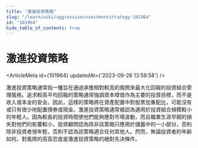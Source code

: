 ```yaml
---
title: "激進投資策略"
slug: "/learn/wiki/aggressiveinvestmentstrategy-101964"
id: "101964"
hide_table_of_contents: true
---
```



# 激進投資策略

<ArticleMeta id={101964} updatedAt={'2023-09-26 13:58:58'} />
<div className='border-solid border-b border-t-0 my-4 border-[var(--ifm-color-gray-300)]' />

激進投資策略通常指一種旨在通過承擔相對較高的風險來最大化回報的投資組合管理風格。追求較高平均回報的策略通常強調資本增值作為主要的投資目標，而不是收入或本金的安全。因此，這樣的策略將在資產配置中對股票加重配比，可能沒有或只有很少地配置債券或現金。激進投資策略通常被認為適用於投資組合規模較小的年輕人。因為較長的投資時間使他們能夠應對市場波動，而且職業生涯早期的損失對他們的影響較小，投資顧問認為除非該策略只應用於儲蓄中的一小部分，否則除非投資者很年輕，否則不認為該策略適合任何其他人。然而，無論投資者的年齡如何，對風險的高容忍度是激進投資策略的絕對先決條件。
